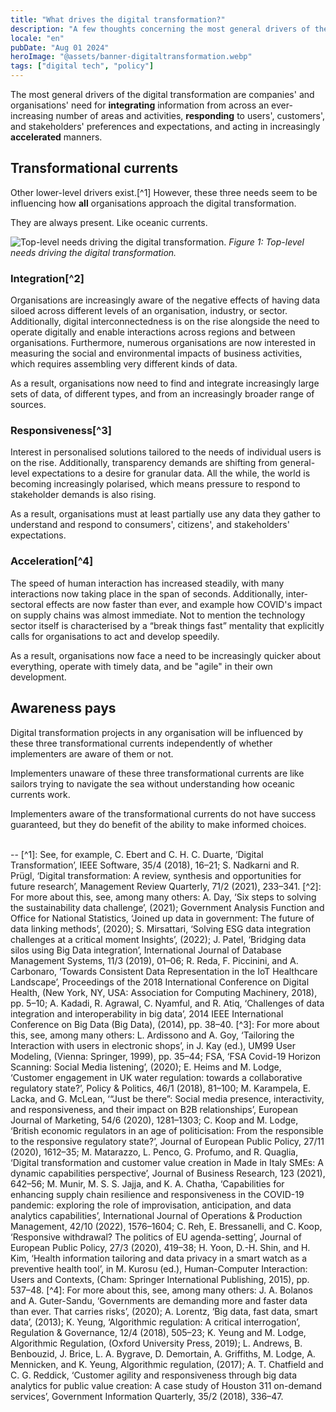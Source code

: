 ```yaml
---
title: "What drives the digital transformation?"
description: "A few thoughts concerning the most general drivers of the digital transformation"
locale: "en"
pubDate: "Aug 01 2024"
heroImage: "@assets/banner-digitaltransformation.webp"
tags: ["digital tech", "policy"]
---
```



The most general drivers of the digital transformation are companies' and organisations' need for **integrating** information from across an ever-increasing number of areas and activities, **responding** to users', customers', and stakeholders' preferences and expectations, and acting in increasingly **accelerated** manners.

## Transformational currents
Other lower-level drivers exist.[^1] However, these three needs seem to be influencing how **all** organisations approach the digital transformation.

They are always present. Like oceanic currents.

![Top-level needs driving the digital transformation.](/digital-transformation-currents.webp)
<span className="text-2sm">*Figure 1: Top-level needs driving the digital transformation.*</span>
      
### Integration[^2]
Organisations are increasingly aware of the negative effects of having data siloed across different levels of an organisation, industry, or sector. Additionally, digital interconnectedness is on the rise alongside the need to operate digitally and enable interactions across regions and between organisations. Furthermore, numerous organisations are now interested in measuring the social and environmental impacts of business activities, which requires assembling very different kinds of data.

As a result, organisations now need to find and integrate increasingly large sets of data, of different types, and from an increasingly broader range of sources.

### Responsiveness[^3]
Interest in personalised solutions tailored to the needs of individual users is on the rise. Additionally, transparency demands are shifting from general-level expectations to a desire for granular data. All the while, the world is becoming increasingly polarised, which means pressure to respond to stakeholder demands is also rising.

As a result, organisations must at least partially use any data they gather to understand and respond to consumers', citizens', and stakeholders' expectations.

### Acceleration[^4]
The speed of human interaction has increased steadily, with many interactions now taking place in the span of seconds. Additionally, inter-sectoral effects are now faster than ever, and example how COVID's impact on supply chains was almost immediate. Not to mention the technology sector itself is characterised by a “break things fast” mentality that explicitly calls for organisations to act and develop speedily.

As a result, organisations now face a need to be increasingly quicker about everything, operate with timely data, and be "agile" in their own development.

## Awareness pays
Digital transformation projects in any organisation will be influenced by these three transformational currents independently of whether implementers are aware of them or not.

Implementers unaware of these three transformational currents are like sailors trying to navigate the sea without understanding how oceanic currents work.

Implementers aware of the transformational currents do not have success guaranteed, but they do benefit of the ability to make informed choices.

<br />
--
[^1]: See, for example, C. Ebert and C. H. C. Duarte, ‘Digital Transformation’, IEEE Software, 35/4 (2018), 16–21; S. Nadkarni and R. Prügl, ‘Digital transformation: A review, synthesis and opportunities for future research’, Management Review Quarterly, 71/2 (2021), 233–341. 
[^2]: For more about this, see, among many others: A. Day, ‘Six steps to solving the sustainability data challenge’, (2021); Government Analysis Function and Office for National Statistics, ‘Joined up data in government: The future of data linking methods’, (2020); S. Mirsattari, ‘Solving ESG data integration challenges at a critical moment Insights’, (2022); J. Patel, ‘Bridging data silos using Big Data integration’, International Journal of Database Management Systems, 11/3 (2019), 01–06; R. Reda, F. Piccinini, and A. Carbonaro, ‘Towards Consistent Data Representation in the IoT Healthcare Landscape’, Proceedings of the 2018 International Conference on Digital Health, (New York, NY, USA: Association for Computing Machinery, 2018), pp. 5–10; A. Kadadi, R. Agrawal, C. Nyamful, and R. Atiq, ‘Challenges of data integration and interoperability in big data’, 2014 IEEE International Conference on Big Data (Big Data), (2014), pp. 38–40.
[^3]: For more about this, see, among many others: L. Ardissono and A. Goy, ‘Tailoring the Interaction with users in electronic shops’, in J. Kay (ed.), UM99 User Modeling, (Vienna: Springer, 1999), pp. 35–44; FSA, ‘FSA Covid-19 Horizon Scanning: Social Media listening’, (2020); E. Heims and M. Lodge, ‘Customer engagement in UK water regulation: towards a collaborative regulatory state?’, Policy & Politics, 46/1 (2018), 81–100; M. Karampela, E. Lacka, and G. McLean, ‘“Just be there”: Social media presence, interactivity, and responsiveness, and their impact on B2B relationships’, European Journal of Marketing, 54/6 (2020), 1281–1303; C. Koop and M. Lodge, ‘British economic regulators in an age of politicisation: From the responsible to the responsive regulatory state?’, Journal of European Public Policy, 27/11 (2020), 1612–35; M. Matarazzo, L. Penco, G. Profumo, and R. Quaglia, ‘Digital transformation and customer value creation in Made in Italy SMEs: A dynamic capabilities perspective’, Journal of Business Research, 123 (2021), 642–56; M. Munir, M. S. S. Jajja, and K. A. Chatha, ‘Capabilities for enhancing supply chain resilience and responsiveness in the COVID-19 pandemic: exploring the role of improvisation, anticipation, and data analytics capabilities’, International Journal of Operations & Production Management, 42/10 (2022), 1576–1604; C. Reh, E. Bressanelli, and C. Koop, ‘Responsive withdrawal? The politics of EU agenda-setting’, Journal of European Public Policy, 27/3 (2020), 419–38; H. Yoon, D.-H. Shin, and H. Kim, ‘Health information tailoring and data privacy in a smart watch as a preventive health tool’, in M. Kurosu (ed.), Human-Computer Interaction: Users and Contexts, (Cham: Springer International Publishing, 2015), pp. 537–48.
[^4]: For more about this, see, among many others: J. A. Bolanos and A. Guter-Sandu, ‘Governments are demanding more and faster data than ever. That carries risks’, (2020); A. Lorentz, ‘Big data, fast data, smart data’, (2013); K. Yeung, ‘Algorithmic regulation: A critical interrogation’, Regulation & Governance, 12/4 (2018), 505–23; K. Yeung and M. Lodge, Algorithmic Regulation, (Oxford University Press, 2019); L. Andrews, B. Benbouzid, J. Brice, L. A. Bygrave, D. Demortain, A. Griffiths, M. Lodge, A. Mennicken, and K. Yeung, Algorithmic regulation, (2017); A. T. Chatfield and C. G. Reddick, ‘Customer agility and responsiveness through big data analytics for public value creation: A case study of Houston 311 on-demand services’, Government Information Quarterly, 35/2 (2018), 336–47.